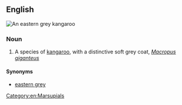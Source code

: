 ==English==
[[File:Eastern grey kangaroo dec07 02.jpg|thumb|An '''eastern grey kangaroo''']]
{{wikipedia|Eastern grey kangaroo}}
{{wikispecies|Macropus giganteus}}

===Noun===
{{en-noun|head=[[eastern]] [[grey]] [[kangaroo]]}}

# A species of [[kangaroo]], with a distinctive soft grey coat, ''[[Macropus giganteus]]''

====Synonyms====
* [[eastern grey]]

[[Category:en:Marsupials]]